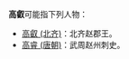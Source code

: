 '''高叡'''可能指下列人物：
*[[高叡_(北齐)|高叡 (北齐)]]：北齐赵郡王。
*[[高睿_(唐朝)|高睿 (唐朝)]]：武周赵州刺史。

{{消歧义|cat=二字高姓人名消歧义|rui}}